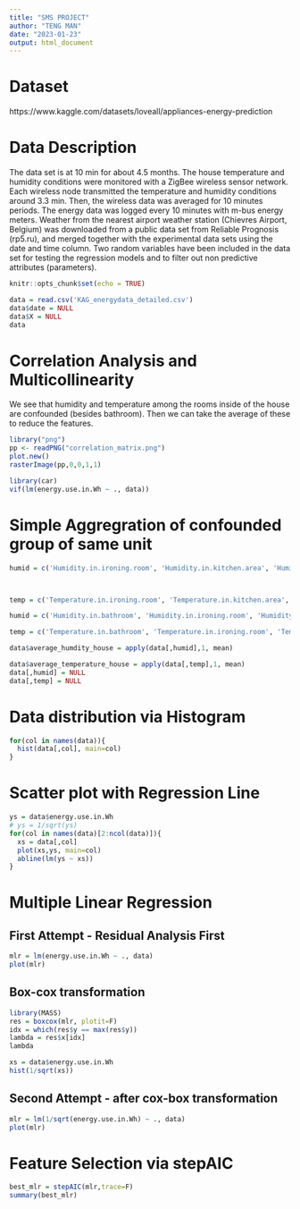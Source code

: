 ```yaml
---
title: "SMS PROJECT"
author: "TENG MAN"
date: "2023-01-23"
output: html_document
---
```


# Dataset

https://www.kaggle.com/datasets/loveall/appliances-energy-prediction

# Data Description

The data set is at 10 min for about 4.5 months. The house temperature and humidity conditions were monitored with a ZigBee wireless sensor network. Each wireless node transmitted the temperature and humidity conditions around 3.3 min. Then, the wireless data was averaged for 10 minutes periods. The energy data was logged every 10 minutes with m-bus energy meters. Weather from the nearest airport weather station (Chievres Airport, Belgium) was downloaded from a public data set from Reliable Prognosis (rp5.ru), and merged together with the experimental data sets using the date and time column. Two random variables have been included in the data set for testing the regression models and to filter out non predictive attributes (parameters).


```r
knitr::opts_chunk$set(echo = TRUE)
```

```r
data = read.csv('KAG_energydata_detailed.csv')
data$date = NULL
data$X = NULL
data
```

# Correlation Analysis and Multicollinearity

We see that humidity and temperature among the rooms inside of the house are confounded (besides bathroom). Then we can take the average of these to reduce the features.

```r
library("png")
pp <- readPNG("correlation_matrix.png")
plot.new() 
rasterImage(pp,0,0,1,1)
```

```r
library(car)
vif(lm(energy.use.in.Wh ~ ., data))
```

# Simple Aggregration of confounded group of same unit
```r
humid = c('Humidity.in.ironing.room', 'Humidity.in.kitchen.area', 'Humidity.in.laundry.room.area', 'Humidity.in.living.room.area', 'Humidity.in.office.room', 'Humidity.in.parents.room', 'Humidity.in.teenager.room.2')



temp = c('Temperature.in.ironing.room', 'Temperature.in.kitchen.area', 'Temperature.in.laundry.room.area', 'Temperature.in.living.room.area', 'Temperature.in.office.room', 'Temperature.in.parents.room', 'Temperature.in.teenager.room.2')

humid = c('Humidity.in.bathroom', 'Humidity.in.ironing.room', 'Humidity.in.kitchen.area', 'Humidity.in.laundry.room.area', 'Humidity.in.living.room.area', 'Humidity.in.office.room', 'Humidity.in.parents.room', 'Humidity.in.teenager.room.2', 'Humidity.outside', 'Humidity.outside.the.building..north.side.')

temp = c('Temperature.in.bathroom', 'Temperature.in.ironing.room', 'Temperature.in.kitchen.area', 'Temperature.in.laundry.room.area', 'Temperature.in.living.room.area', 'Temperature.in.office.room', 'Temperature.in.parents.room', 'Temperature.in.teenager.room.2', 'Temperature.outside.the.building..north.side.', 'T_out')

data$average_humdity_house = apply(data[,humid],1, mean)

data$average_temperature_house = apply(data[,temp],1, mean)
data[,humid] = NULL
data[,temp] = NULL
```

# Data distribution via Histogram

```r
for(col in names(data)){
  hist(data[,col], main=col)
}
```

# Scatter plot with Regression Line

```r
ys = data$energy.use.in.Wh
# ys = 1/sqrt(ys)
for(col in names(data)[2:ncol(data)]){
  xs = data[,col]
  plot(xs,ys, main=col)
  abline(lm(ys ~ xs))
}
```

# Multiple Linear Regression

## First Attempt - Residual Analysis First
```r
mlr = lm(energy.use.in.Wh ~ ., data)
plot(mlr)
```


## Box-cox transformation

```r
library(MASS)
res = boxcox(mlr, plotit=F)
idx = which(res$y == max(res$y))
lambda = res$x[idx]
lambda
```

```r
xs = data$energy.use.in.Wh
hist(1/sqrt(xs))
```

## Second Attempt - after cox-box transformation
```r
mlr = lm(1/sqrt(energy.use.in.Wh) ~ ., data)
plot(mlr)
```




# Feature Selection via stepAIC

```r
best_mlr = stepAIC(mlr,trace=F)
summary(best_mlr)
```

